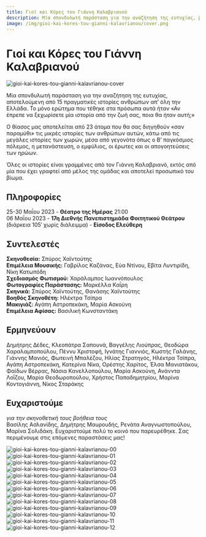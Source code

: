 ```yaml
---
title: Γιοί και Κόρες του Γιάννη Καλαβριανού
description: Μία σπονδυλωτή παράσταση για την αναζήτηση της ευτυχίας, βασισμένη σε 15 αληθινές ιστορίες ανθρώπων από όλη την Ελλάδα. Ένα έργο του Γιάννη Καλαβριανού για τη μνήμη, τον πόλεμο, τη μετανάστευση, τους έρωτες και τις μικρές στιγμές που μας καθορίζουν.
image: /img/gioi-kai-kores-tou-gianni-kalavrianou/cover.png
---
```



# Γιοί και Κόρες του Γιάννη Καλαβριανού

![gioi-kai-kores-tou-gianni-kalavrianou-cover](/img/gioi-kai-kores-tou-gianni-kalavrianou/cover.png)

Μία σπονδυλωτή παράσταση για την αναζήτηση της ευτυχίας, αποτελούμενη από 15 πραγματικές ιστορίες ανθρώπων απ’ όλη την Ελλάδα. Το μόνο ερώτημα που τέθηκε στα πρόσωπα αυτά ήταν «Αν έπρεπε να ξεχωρίσετε μία ιστορία από την ζωή σας, ποια θα ήταν αυτή;»

Ο θίασος μας αποτελείται από 23 άτομα που θα σας διηγηθούν «σαν παραμύθι» τις μικρές ιστορίες των ανθρώπων αυτών, κάτω από τις μεγάλες ιστορίες των χωρών, μέσα από γεγονότα όπως ο Β’ παγκόσμιος πόλεμος, η μετανάστευση, ο εμφύλιος, οι έρωτες και οι απογοητεύσεις των ηρώων.

Όλες οι ιστορίες είναι γραμμένες από τον Γιάννη Καλαβριανό, εκτός από μία που έχει γραφτεί από μέλος της ομάδας και αποτελεί προσωπικό του βίωμα.

## Πληροφορίες
25-30 Μαΐου 2023 - **Θέατρο της Ημέρας** 21:00  
06 Μαΐου 2023 - **17η Διεθνής Πανεπιστημιάδα Φοιτητικού Θεάτρου**  
(διάρκεια 105′ χωρίς διάλειμμα) - **Είσοδος Ελεύθερη**

## Συντελεστές
**Σκηνοθεσία:** Σπύρος Χαϊντούτης  
**Επιμέλεια Μουσικής:** Γαβρίλος Καζάνας, Εύα Ντίνου, Εβίτα Λυντιρίδη, Νίκη Κατωπόδη  
**Σχεδιασμός Φωτισμού:** Χαράλαμπος Ιωαννόπουλος  
**Φωτογραφίες Παράστασης:** Μαρκέλλα Καΐρη  
**Σκηνικά:** Σπύρος Χαϊντούτης, Θανάσης Χαϊντούτης  
**Βοηθός Σκηνοθέτη:** Ηλέκτρα Τσίπρα  
**Μακιγιάζ:** Αγάπη Αστροπεκάκη, Μαρία Ασκούνη  
**Επιμέλεια Αφίσας:** Βασιλική Κωνσταντάκη

## Ερμηνεύουν
Δημήτρης Δέδες, Κλεοπάτρα Σαπουνά, Βαγγέλης Λιούπρας, Θεοδώρα Χαραλαμποπούλου, Πέννυ Χριστοφή, Ιγνάτης Γιαννιός, Κωστής Γαλάνης, Γιάννης Μανιός, Φωτεινή Μπαλέζου, Ηλίας Στρατηγός, Ηλέκτρα Τσίπρα, Αγάπη Αστροπεκάκη, Κατερίνα Νίκα, Ορέστης Χαρίτος, Έλσα Μανιατάκου, Φαίδων Βέρρας, Νάσια Κανελλοπούλου, Μαρία Ασκούνη, Ανάνντα Λοΐζου, Μαρία Θεοδωροπούλου, Χρήστος Παπαδημητρίου, Μαρίνα Κοντογιάννη, Νίκος Σταράκης

## Ευχαριστούμε
*για την σκηνοθετική τους βοήθεια τους*  
Βασίλης Ασλανίδης, Δημήτρης Μαυρουδής, Ρενάτα Αναγνωστοπούλου, Μαρίνα Σολιδάκη. Ευχαριστούμε πολύ το κοινό που παρευρέθηκε. Σας περιμένουμε στις επόμενες παραστάσεις μας!

<ResponsiveYouTube videoId="Ay0fnoMT1oQ"/>

![gioi-kai-kores-tou-gianni-kalavrianou-00](/img/gioi-kai-kores-tou-gianni-kalavrianou/00.jpg)
![gioi-kai-kores-tou-gianni-kalavrianou-01](/img/gioi-kai-kores-tou-gianni-kalavrianou/01.jpg)
![gioi-kai-kores-tou-gianni-kalavrianou-02](/img/gioi-kai-kores-tou-gianni-kalavrianou/02.jpg)
![gioi-kai-kores-tou-gianni-kalavrianou-03](/img/gioi-kai-kores-tou-gianni-kalavrianou/03.jpg)
![gioi-kai-kores-tou-gianni-kalavrianou-04](/img/gioi-kai-kores-tou-gianni-kalavrianou/04.jpg)
![gioi-kai-kores-tou-gianni-kalavrianou-05](/img/gioi-kai-kores-tou-gianni-kalavrianou/05.jpg)
![gioi-kai-kores-tou-gianni-kalavrianou-06](/img/gioi-kai-kores-tou-gianni-kalavrianou/06.jpg)
![gioi-kai-kores-tou-gianni-kalavrianou-07](/img/gioi-kai-kores-tou-gianni-kalavrianou/07.jpg)
![gioi-kai-kores-tou-gianni-kalavrianou-08](/img/gioi-kai-kores-tou-gianni-kalavrianou/08.jpg)
![gioi-kai-kores-tou-gianni-kalavrianou-09](/img/gioi-kai-kores-tou-gianni-kalavrianou/09.jpg)
![gioi-kai-kores-tou-gianni-kalavrianou-10](/img/gioi-kai-kores-tou-gianni-kalavrianou/10.jpg)
![gioi-kai-kores-tou-gianni-kalavrianou-11](/img/gioi-kai-kores-tou-gianni-kalavrianou/11.jpg)
![gioi-kai-kores-tou-gianni-kalavrianou-12](/img/gioi-kai-kores-tou-gianni-kalavrianou/12.jpg)
